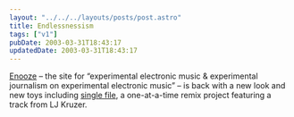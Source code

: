 ```yaml
---
layout: "../../../layouts/posts/post.astro"
title: Endlessnessism
tags: ["v1"]
pubDate: 2003-03-31T18:43:17
updatedDate: 2003-03-31T18:43:17
---
```


[Enooze][1] &#8211; the site for &#8220;experimental electronic music & experimental journalism on experimental electronic music&#8221; &#8211; is back with a new look and new toys including [single file][2], a one-at-a-time remix project featuring a track from LJ Kruzer.

[1]: http://www.enooze.com/
[2]: http://remix.enooze.com/ "remix.enooze.com: single file"
